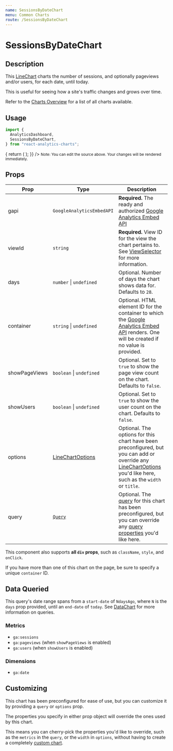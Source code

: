 ```yaml
---
name: SessionsByDateChart
menu: Common Charts
route: /SessionsByDateChart
---
```



<h1>SessionsByDateChart</h1>

## Description

This [LineChart](/LineChart) charts the number of sessions, and optionally pageviews and/or users, for each date, until today.

This is useful for seeing how a site's traffic changes and grows over time.

Refer to the [Charts Overview](/charts) for a list of all charts available.

## Usage

```jsx
import {
  AnalyticsDashboard,
  SessionsByDateChart,
} from "react-analytics-charts";
```

<Playground>
  <AnalyticsDashboard
    authOptions={{ clientId }}
    renderCharts={(gapi, viewId) => {
      return (
        <SessionsByDateChart
          gapi={gapi}
          viewId={viewId}
          days={28}
          showPageViews
          showUsers
        />
      );
    }}
  />
</Playground>

<small>
  Note: You can edit the source above. Your changes will be rendered
  immediately.
</small>

## Props

| Prop          | Type                                         | Description                                                                                                                                                                                         |
| ------------- | -------------------------------------------- | --------------------------------------------------------------------------------------------------------------------------------------------------------------------------------------------------- |
| gapi          | `GoogleAnalyticsEmbedAPI`                    | **Required.** The ready and authorized [Google Analytics Embed API](https://justinmahar.github.io/react-use-analytics-api/)                                                                         |
| viewId        | `string`                                     | **Required.** View ID for the view the chart pertains to. See [ViewSelector](/ViewSelector) for more information.                                                                                   |
| days          | `number` &#124; `undefined`                  | Optional. Number of days the chart shows data for. Defaults to `28`.                                                                                                                                |
| container     | `string` &#124; `undefined`                  | Optional. HTML element ID for the container to which the [Google Analytics Embed API](https://justinmahar.github.io/react-use-analytics-api/) renders. One will be created if no value is provided. |
| showPageViews | `boolean` &#124; `undefined`                 | Optional. Set to `true` to show the page view count on the chart. Defaults to `false`.                                                                                                              |
| showUsers     | `boolean` &#124; `undefined`                 | Optional. Set to `true` to show the user count on the chart. Defaults to `false`.                                                                                                                   |
| options       | [LineChartOptions](/LineChart#chart-options) | Optional. The options for this chart have been preconfigured, but you can add or override any [LineChartOptions](/LineChart#chart-options) you'd like here, such as the `width` or `title`.         |
| query         | [`Query`](/DataChart#query-prop)             | Optional. The [query](/DataChart#query-prop) for this chart has been preconfigured, but you can override any [query properties](/DataChart#query-prop) you'd like here.                             |

This component also supports **all `div` props**, such as `className`, `style`, and `onClick`.

If you have more than one of this chart on the page, be sure to specify a unique `container` ID.

## Data Queried

This query's date range spans from a `start-date` of `NdaysAgo`, where `N` is the `days` prop provided, until an `end-date` of `today`. See [DataChart](/DataChart) for more information on queries.

### Metrics

- `ga:sessions`
- `ga:pageviews` (when `showPageViews` is enabled)
- `ga:users` (when `showUsers` is enabled)

### Dimensions

- `ga:date`

## Customizing

This chart has been preconfigured for ease of use, but you can customize it by providing a `query` or `options` prop.

The properties you specify in either prop object will override the ones used by this chart.

This means you can cherry-pick the properties you'd like to override, such as the `metrics` in the `query`, or the `width` in `options`, without having to create a completely [custom chart](/charts#custom-charts).
